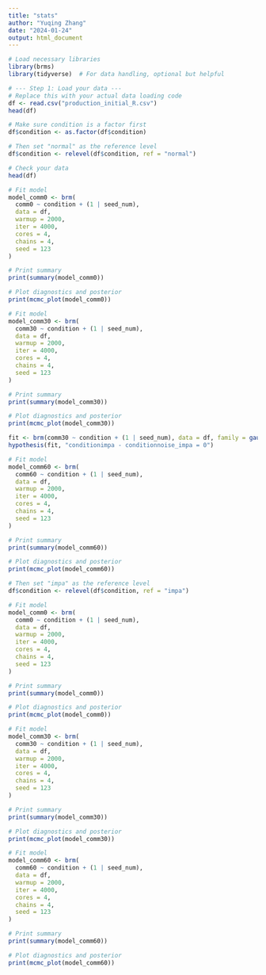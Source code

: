 ```yaml
---
title: "stats"
author: "Yuqing Zhang"
date: "2024-01-24"
output: html_document
---
```



```r
# Load necessary libraries
library(brms)
library(tidyverse)  # For data handling, optional but helpful

# --- Step 1: Load your data ---
# Replace this with your actual data loading code
df <- read.csv("production_initial_R.csv")
head(df)
```



```r
# Make sure condition is a factor first
df$condition <- as.factor(df$condition)

# Then set "normal" as the reference level
df$condition <- relevel(df$condition, ref = "normal")

# Check your data
head(df)
```




```r
# Fit model
model_comm0 <- brm(
  comm0 ~ condition + (1 | seed_num),
  data = df,
  warmup = 2000,
  iter = 4000,
  cores = 4,
  chains = 4,
  seed = 123
)

# Print summary
print(summary(model_comm0))

# Plot diagnostics and posterior
print(mcmc_plot(model_comm0))

```



```r
# Fit model
model_comm30 <- brm(
  comm30 ~ condition + (1 | seed_num),
  data = df,
  warmup = 2000,
  iter = 4000,
  cores = 4,
  chains = 4,
  seed = 123
)

# Print summary
print(summary(model_comm30))

# Plot diagnostics and posterior
print(mcmc_plot(model_comm30))
```



```r
fit <- brm(comm30 ~ condition + (1 | seed_num), data = df, family = gaussian())
hypothesis(fit, "conditionimpa - conditionnoise_impa = 0")
```



```r
# Fit model
model_comm60 <- brm(
  comm60 ~ condition + (1 | seed_num),
  data = df,
  warmup = 2000,
  iter = 4000,
  cores = 4,
  chains = 4,
  seed = 123
)

# Print summary
print(summary(model_comm60))

# Plot diagnostics and posterior
print(mcmc_plot(model_comm60))
```



```r
# Then set "impa" as the reference level
df$condition <- relevel(df$condition, ref = "impa")
```


```r
# Fit model
model_comm0 <- brm(
  comm0 ~ condition + (1 | seed_num),
  data = df,
  warmup = 2000,
  iter = 4000,
  cores = 4,
  chains = 4,
  seed = 123
)

# Print summary
print(summary(model_comm0))

# Plot diagnostics and posterior
print(mcmc_plot(model_comm0))
```



```r
# Fit model
model_comm30 <- brm(
  comm30 ~ condition + (1 | seed_num),
  data = df,
  warmup = 2000,
  iter = 4000,
  cores = 4,
  chains = 4,
  seed = 123
)

# Print summary
print(summary(model_comm30))

# Plot diagnostics and posterior
print(mcmc_plot(model_comm30))
```


```r
# Fit model
model_comm60 <- brm(
  comm60 ~ condition + (1 | seed_num),
  data = df,
  warmup = 2000,
  iter = 4000,
  cores = 4,
  chains = 4,
  seed = 123
)

# Print summary
print(summary(model_comm60))

# Plot diagnostics and posterior
print(mcmc_plot(model_comm60))
```


